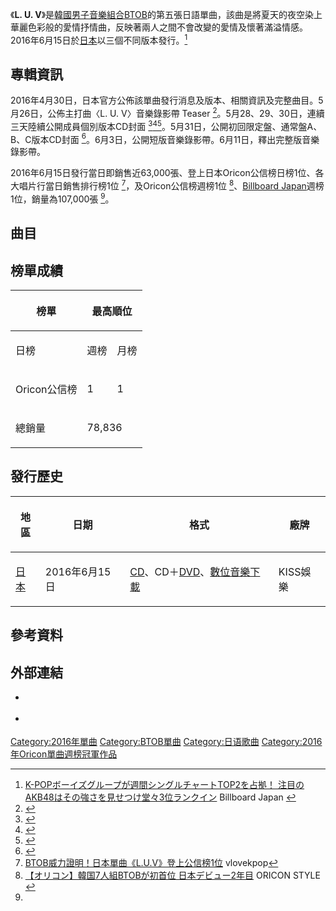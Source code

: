 {{Infobox single
| Name           = L. U. V
| Cover          = BTOB L.U.V CD Cover A.jpg
| Border         = yes
| Caption        = 通常盤Type-A封面
| Artist         = [[BTOB|BTOB]]
| Released       = 2016年6月15日<small>（見[[#發行歷史|發行歷史]]）</small>
| Format         = [[CD|CD]]、[[數位音樂下載|數位音樂下載]]
| Recorded       = 
| Genre          = [[日語流行音樂|日語流行音樂]]
| Length         = 
| Writer         = {{link-ja|鈴木大輔 (音樂家)|鈴木大輔 (ミュージシャン)|鈴木大輔}}、DAISY.l、[[李旼赫|李旼赫]]、[[辛東根|Peniel]]、[[鄭鎰勳|鄭鎰勳]]
| Producer       = 
| Chart position = * 日榜最高排名第1位<small>（6月15日，[[Oricon公信榜|Oricon]]）</small> 
* 週榜最高排名第1位<small>（6月27日，[[Oricon公信榜|Oricon]]）</small> 
* 2016年度年榜第67名（Oricon公信榜）
| Label          = KISS娛樂
| Chronology     = BTOB日語作品
| Last single    = [[Dear_Bride_(BTOB日文單曲)|Dear Bride]]<br>（2016年）
| This single    = '''L. U. V'''<br>（2016年）
| Next single    = [[24/7_(TWENTY_FOUR/SEVEN）|24 / 7]]<br>（2016年）
| Misc = {{Extra chronology
| Artist      = BTOB日語
| Type        = 單曲
| Last album  = [[Dear_Bride_(BTOB日文單曲)|Dear Bride]]<br>（2016年）
| This album  = '''L. U. V'''<br>（2016年）
| Next album  = [[MOVIE_(BTOB日文單曲)|MOVIE（JPN ver.）]]<br>（2017年）
}}
{{External music video|Type=Single| {{youtube|mx3B2sQh5MM|L.U.V}}
}}
}}

《'''L. U. V'''》是[[韓國|韓國]][[男子音樂組合|男子音樂組合]][[BTOB|BTOB]]的第五張日語單曲，該曲是將夏天的夜空染上華麗色彩般的愛情抒情曲，反映著兩人之間不會改變的愛情及懷著滿溢情感。2016年6月15日於[[日本|日本]]以三個不同版本發行。<ref name="#1">[http://www.billboard-japan.com/d_news/detail/39004/2 K-POPボーイズグループが週間シングルチャートTOP2を占拠！ 注目のAKB48はその強さを見せつけ堂々3位ランクイン] {{Wayback|url=http://www.billboard-japan.com/d_news/detail/39004/2 |date=20160624064159 }} Billboard Japan {{ja}}</ref>

== 專輯資訊 ==
2016年4月30日，日本官方公佈該單曲發行消息及版本、相關資訊及完整曲目。5月26日，公佈主打曲〈L. U. V〉音樂錄影帶 Teaser <ref>{{youtube|v6o_mzCHHgQ|BTOB L.U.V Teaser short ver}}</ref>。5月28、29、30日，連續三天陸續公開成員個別版本CD封面 <ref>{{Cite web |url=https://btobofficial.jp/archives/4565 |title=『L.U.V』メンバー別CDジャケット公開！　1/3 |access-date=2016-05-30 |archive-url=https://web.archive.org/web/20160610150702/https://btobofficial.jp/archives/4565 |archive-date=2016-06-10 |dead-url=yes }}</ref><ref>{{Cite web |url=https://btobofficial.jp/archives/4569 |title=『L.U.V』メンバー別CDジャケット公開！　2/3 |access-date=2016-05-30 |archive-url=https://web.archive.org/web/20160610142715/https://btobofficial.jp/archives/4569 |archive-date=2016-06-10 |dead-url=yes }}</ref><ref>{{Cite web |url=https://btobofficial.jp/archives/4578 |title=『L.U.V』メンバー別CDジャケット公開！　3/3 |access-date=2016-05-30 |archive-url=https://web.archive.org/web/20160610143000/https://btobofficial.jp/archives/4578 |archive-date=2016-06-10 |dead-url=yes }}</ref>。5月31日，公開初回限定盤、通常盤A、B、C版本CD封面 <ref>{{Cite web |url=https://btobofficial.jp/archives/4606 |title=6/15(水)発売　『L.U.V』CDジャケット公開！！ |access-date=2016-06-01 |archive-url=https://web.archive.org/web/20160610191408/https://btobofficial.jp/archives/4606 |archive-date=2016-06-10 |dead-url=yes }}</ref>。6月3日，公開短版音樂錄影帶。6月11日，釋出完整版音樂錄影帶。

2016年6月15日發行當日即銷售近63,000張、登上日本Oricon公信榜日榜1位、各大唱片行當日銷售排行榜1位 <ref>[http://www.vlovekpop.com/20160617-btob/ BTOB威力證明！日本單曲《L.U.V》登上公信榜1位] {{Wayback|url=http://www.vlovekpop.com/20160617-btob/ |date=20160619211408 }} vlovekpop{{zh}}</ref>，及Oricon公信榜週榜1位 <ref>[http://www.oricon.co.jp/news/2073722/full/ 【オリコン】韓国7人組BTOBが初首位 日本デビュー2年目] {{Wayback|url=http://www.oricon.co.jp/news/2073722/full/ |date=20160811024911 }} ORICON STYLE {{ja}}</ref>、[[Billboard|Billboard Japan]]週榜1位，銷量為107,000張 <ref name="#1"/>。

== 曲目 ==
{{tracklist
| font_size       = 
| total_length    = 22:23
| headline        = CD - 初回限定盤：

| title1    = '''L. U. V'''
| music1    = {{link-ja|鈴木大輔 (音樂家)|鈴木大輔 (ミュージシャン)|鈴木大輔}}
| lyrics1   = DAISY.l<br>[[李旼赫|李旼赫]]（RAP）<br>[[辛東根|Peniel]]（RAP）<br>[[鄭鎰勳|鄭鎰勳]]（RAP）
| arranger1 = 鈴木大輔
| length1   = 4:42

| title2    = JUMP!
| music2    = 朴雨相（{{lang|ko|박우상}}）
| lyrics2   = {{link-ja|久下真音|久下真音}}<br>Yoeke（RAP）
| arranger2 = 久下真音
| length2   = 4:05

| title3    = Go for it
| music3    = {{link-ja|多田慎也|タダシンヤ}}<br>星野純一
| lyrics3   = 多田慎也<br>李旼赫（RAP）<br>Peniel（RAP）<br>鄭鎰勳（RAP）
| arranger3 = 星野純一
| length3   = 3:29

| title4    = Beyond the time
| music4    = MOKU
| lyrics4   = MOKU<br>李旼赫（RAP）<br>Peniel（RAP）<br>鄭鎰勳（RAP）
| arranger4 = 華原大輔
| length4   = 5:22

| title5    = L. U. V
| note5     = Instrumental
| music5    = 鈴木大輔
| arranger5 = 鈴木大輔
| length5   = 4:42

}}
{{tracklist
| collapsed = yes
| headline  = DVD - 初回限定盤：

| title1    = L. U. V
| note1     = [[音樂錄影帶|音樂錄影帶]]
| title2    = L. U. V
| note2     = 音樂錄影帶製作花絮

}}
{{tracklist
| collapsed    = yes
| font_size    = 80%
| total_length = 
| headline     = CD - 通常盤Type-A：

| title1       = L. U. V
| length1      = 

| title2       = JUMP!
| length2      = 

| title3       = L. U. V
| note3        = Instrumental
| length3      = 

| title4       = JUMP!
| note4        = Instrumental
| length4      = 

}}
{{tracklist
| collapsed    = yes
| font_size    = 80%
| total_length = 
| headline     = CD - 通常盤Type-B：

| title1       = L. U. V
| length1      = 

| title2       = Go for it
| length2      = 

| title3       = L. U. V
| note3        = Instrumental
| length3      = 

| title4       = Go for it
| note4        = Instrumental
| length4      = 

}}
{{tracklist
| collapsed    = yes
| font_size    = 80%
| total_length = 
| headline     = CD - 通常盤Type-C：

| title1       = L. U. V
| length1      = 

| title2       = Beyond the time
| length2      = 

| title3       = L. U. V
| note3        = Instrumental
| length3      = 

| title4       = Beyond the time
| note4        = Instrumental
| length4      = 

}}

== 榜單成績 ==
{| class="wikitable sortable" style="text-align:center"
|-
! rowspan=2 | 榜單
! colspan=4 | 最高順位
! rowspan=2 | 參考資料
|-
! 日榜
! 週榜
! 月榜
! 年榜
|-
! Oricon公信榜
| 1
| 1
| 4
| 67
| rowspan=2 | <ref>{{cite web |url=http://www.oricon.co.jp/rank/js/d/2016-06-14/ |script-title=ja:デイリー　CDシングルランキング 2016年06月14日付 |publisher=Oricon |accessdate=2016-06-15 |language=ja |archiveurl=https://web.archive.org/web/20160615155426/http://www.oricon.co.jp/rank/js/d/2016-06-14/ |archivedate=2016-06-15 |deadurl=no }}</ref><ref>{{cite web |url=http://www.oricon.co.jp/rank/js/w/2016-06-27/ |script-title=ja:週間 CDシングルランキング2016年06月27日付（2016年06月13日～2016年06月19日） |publisher=Oricon |accessdate=2016-06-22 |language=ja |archive-date=2020年10月29日 |archive-url=https://web.archive.org/web/20201029222331/https://www.oricon.co.jp/rank/js/w/2016-06-27/ |dead-url=no }}</ref><ref>{{cite web |url=http://www.oricon.co.jp/rank/js/m/2016-06/ |script-title=ja:月間 CDシングルランキング 2016年06月度 |publisher=Oricon |accessdate=2016-07-13 |language=ja |archiveurl=https://web.archive.org/web/20160713111647/http://www.oricon.co.jp/rank/js/m/2016-06/ |archivedate=2016-07-13 |deadurl=no }}</ref>
|-
! 總銷量
| colspan=4 | 78,836
|}

== 發行歷史 ==
{| class="wikitable plainrowheaders"
|-
! scope="col"| 地區 !! 日期 !! 格式 !! 廠牌
|-
! scope="row"| [[日本|日本]]
| 2016年6月15日
| [[CD|CD]]、CD＋[[DVD|DVD]]、[[數位音樂下載|數位音樂下載]]
| KISS娛樂
|}

== 參考資料 ==
{{reflist}}

== 外部連結 ==
* {{Official website|https://btobofficial.jp/musics/3468|BTOB日本官方網站}} {{Ja icon}}
* {{Twitter|BTOB_JPN|BTOB日本官方}} {{ja}}

{{BTOB}}
{{Oricon單曲週榜冠軍 (2016年)|2016年6月27日}}

[[Category:2016年單曲|Category:2016年單曲]]
[[Category:BTOB單曲|Category:BTOB單曲]]
[[Category:日语歌曲|Category:日语歌曲]]
[[Category:2016年Oricon單曲週榜冠軍作品|Category:2016年Oricon單曲週榜冠軍作品]]